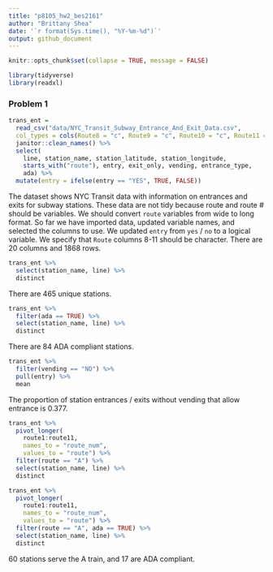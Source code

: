 ```yaml
---
title: "p8105_hw2_bes2161"
author: "Brittany Shea"
date: '`r format(Sys.time(), "%Y-%m-%d")`'
output: github_document
---
```


```r
knitr::opts_chunk$set(collapse = TRUE, message = FALSE)
```

```r
library(tidyverse)
library(readxl)
```

### Problem 1

```r
trans_ent = 
  read_csv("data/NYC_Transit_Subway_Entrance_And_Exit_Data.csv",
  col_types = cols(Route8 = "c", Route9 = "c", Route10 = "c", Route11 = "c")) %>% 
  janitor::clean_names() %>% 
  select(
    line, station_name, station_latitude, station_longitude, 
    starts_with("route"), entry, exit_only, vending, entrance_type, 
    ada) %>% 
  mutate(entry = ifelse(entry == "YES", TRUE, FALSE))
```

The dataset shows NYC Transit data with information on entrances and exits for subway stations. These data are not tidy because route and route # should be variables. We should convert `route` variables from wide to long format. So far we have imported data, updated variable names, and selected the columns to use. We updated `entry` from `yes` / `no` to a logical variable. We specify that `Route` columns 8-11 should be character. There are 20 columns and 1868 rows.

```r
trans_ent %>% 
  select(station_name, line) %>% 
  distinct
```
There are 465 unique stations.

```r
trans_ent %>% 
  filter(ada == TRUE) %>% 
  select(station_name, line) %>% 
  distinct
```
There are 84 ADA compliant stations. 

```r
trans_ent %>% 
  filter(vending == "NO") %>% 
  pull(entry) %>% 
  mean
```
The proportion of station entrances / exits without vending that allow entrance is 0.377.

```r
trans_ent %>% 
  pivot_longer(
    route1:route11,
    names_to = "route_num",
    values_to = "route") %>% 
  filter(route == "A") %>% 
  select(station_name, line) %>% 
  distinct

trans_ent %>% 
  pivot_longer(
    route1:route11,
    names_to = "route_num",
    values_to = "route") %>% 
  filter(route == "A", ada == TRUE) %>% 
  select(station_name, line) %>% 
  distinct
```
60 stations serve the A train, and 17 are ADA compliant.
